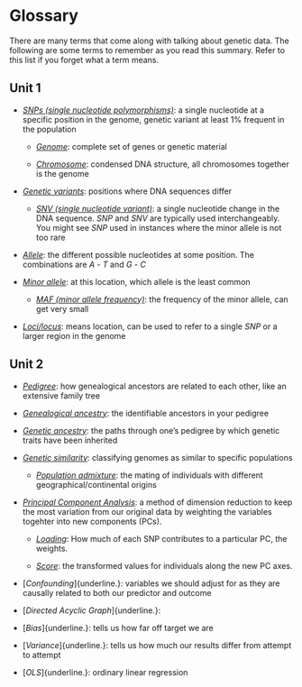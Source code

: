 # Glossary

There are many terms that come along with talking about genetic data. The following are some terms to remember as you read this summary. Refer to this list if you forget what a term means.

## Unit 1

-   [*SNPs (single nucleotide polymorphisms)*]{.underline}: a single nucleotide at a specific position in the genome, genetic variant at least 1% frequent in the population

    -   [*Genome*]{.underline}: complete set of genes or genetic material

    -   [*Chromosome*]{.underline}: condensed DNA structure, all chromosomes together is the genome

-   [*Genetic variants*]{.underline}: positions where DNA sequences differ

    -   [*SNV (single nucleotide variant)*]{.underline}: a single nucleotide change in the DNA sequence. *SNP* and *SNV* are typically used interchangeably. You might see *SNP* used in instances where the minor allele is not too rare

-   [*Allele*]{.underline}: the different possible nucleotides at some position. The combinations are *A* - *T* and *G* - *C*

-   [*Minor allele*]{.underline}: at this location, which allele is the least common

    -   [*MAF (minor allele frequency)*]{.underline}: the frequency of the minor allele, can get very small

-   [*Loci/locus*]{.underline}: means location, can be used to refer to a single *SNP* or a larger region in the genome

## Unit 2

-   [*Pedigree*]{.underline}: how genealogical ancestors are related to each other, like an extensive family tree

-   [*Genealogical ancestry*]{.underline}: the identifiable ancestors in your pedigree

-   [*Genetic ancestry*]{.underline}: the paths through one's pedigree by which genetic traits have been inherited

-   [*Genetic similarity*]{.underline}: classifying genomes as similar to specific populations

    -   [*Population admixture*]{.underline}: the mating of individuals with different geographical/continental origins
    
-   [*Principal Component Analysis*]{.underline}: a method of dimension reduction to keep the most variation from our original data by weighting the variables togehter into new components (PCs).

    -   [*Loading*]{.underline}: How much of each SNP contributes to a particular PC, the weights.
    
    -   [*Score*]{.underline}: the transformed values for individuals along the new PC axes.
    
-   [*Confounding*]{underline.}: variables we should adjust for as they are causally related to both our predictor and outcome
    
-   [*Directed Acyclic Graph*]{underline.}: 

-   [*Bias*]{underline.}: tells us how far off target we are

-   [*Variance*]{underline.}: tells us how much our results differ from attempt to attempt

-   [*OLS*]{underline.}: ordinary linear regression


